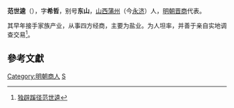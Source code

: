 '''范世逵'''（{{bd|1498年||1557年}}），字'''希哲'''，别号'''东山'''，[[山西|山西]][[蒲州|蒲州]]（今[[永济|永济]]）人，[[明朝|明朝]][[晋商|晋商]]代表。

其早年接手家族产业，从事四方经商，主要为盐业。为人坦率，并善于亲自实地调查交易<ref>[http://tour.xinzhou.org/2009/1201/article_2440.html 独辟蹊径范世逵]{{Dead link|date=2018年9月 |bot=InternetArchiveBot |fix-attempted=yes }}</ref>。

==參考文獻==
<div class="references-small">
<references></references>
</div>

{{明朝人物小作品}}

{{DEFAULTSORT:Fan范}}
[[Category:明朝商人|Category:明朝商人]]
[[Category:范姓|S]]